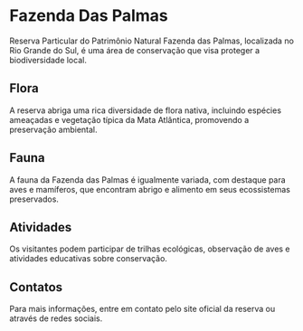 # Fazenda Das Palmas

Reserva Particular do Patrimônio Natural Fazenda das Palmas, localizada no Rio Grande do Sul, é uma área de conservação que visa proteger a biodiversidade local.

## Flora

A reserva abriga uma rica diversidade de flora nativa, incluindo espécies ameaçadas e vegetação típica da Mata Atlântica, promovendo a preservação ambiental.

## Fauna

A fauna da Fazenda das Palmas é igualmente variada, com destaque para aves e mamíferos, que encontram abrigo e alimento em seus ecossistemas preservados.

## Atividades

Os visitantes podem participar de trilhas ecológicas, observação de aves e atividades educativas sobre conservação.

## Contatos

Para mais informações, entre em contato pelo site oficial da reserva ou através de redes sociais.